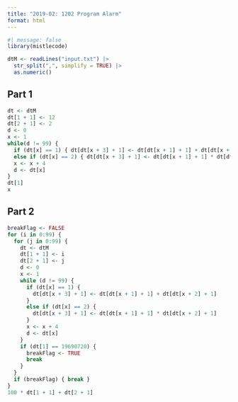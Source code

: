 ```yaml
---
title: "2019-02: 1202 Program Alarm"
format: html
---
```


```r
#| message: false
library(mistlecode)
```

```r
dtM <- readLines("input.txt") |>
  str_split(",", simplify = TRUE) |>
  as.numeric()
```

## Part 1

```r
dt <- dtM
dt[1 + 1] <- 12
dt[2 + 1] <- 2
d <- 0
x <- 1
while(d != 99) {
  if (dt[x] == 1) { dt[dt[x + 3] + 1] <- dt[dt[x + 1] + 1] + dt[dt[x + 2] + 1] }
  else if (dt[x] == 2) { dt[dt[x + 3] + 1] <- dt[dt[x + 1] + 1] * dt[dt[x + 2] + 1] }
  x <- x + 4
  d <- dt[x]
}
dt[1]
x
```

## Part 2

```r
breakFlag <- FALSE
for (i in 0:99) {
  for (j in 0:99) {
    dt <- dtM
    dt[1 + 1] <- i
    dt[2 + 1] <- j
    d <- 0
    x <- 1
    while (d != 99) {
      if (dt[x] == 1) {
        dt[dt[x + 3] + 1] <- dt[dt[x + 1] + 1] + dt[dt[x + 2] + 1]
      }
      else if (dt[x] == 2) {
        dt[dt[x + 3] + 1] <- dt[dt[x + 1] + 1] * dt[dt[x + 2] + 1]
      }
      x <- x + 4
      d <- dt[x]
    }
    if (dt[1] == 19690720) {
      breakFlag <- TRUE
      break
    }
  }
  if (breakFlag) { break }
}
100 * dt[1 + 1] + dt[2 + 1]
```
